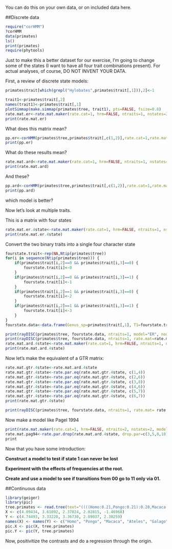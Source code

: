 
You can do this on your own data, or on included data here.

##Discrete data

```r
require("corHMM")
?corHMM
data(primates)
ls()
print(primates)
require(phytools)
```


Just to make this a better dataset for our exercise, I'm going to change some of the states (I want to have all four trait combinations present).
For actual analyses, of course, DO NOT INVENT YOUR DATA.

First, a review of discrete state models:

```r
primates$trait[which(grepl("Hylobates",primates$trait[,1])),2]<-1

trait1<-primates$trait[,2]
names(trait1)<-primates$trait[,1]
plotSimmap(make.simmap(primates$tree, trait1), pts=FALSE, fsize=0.8)
rate.mat.er<-rate.mat.maker(rate.cat=1, hrm=FALSE, ntraits=1, nstates=2, model="ER")
print(rate.mat.er)
```

What does this matrix mean?

```r
pp.er<-corHMM(primates$tree,primates$trait[,c(1,2)],rate.cat=1,rate.mat=rate.mat.er,node.states="marginal")
print(pp.er)
```

What do these results mean?

```r
rate.mat.ard<-rate.mat.maker(rate.cat=1, hrm=FALSE, ntraits=1, nstates=2, model="ARD")
print(rate.mat.ard)
```

And these?

```r
pp.ard<-corHMM(primates$tree,primates$trait[,c(1,2)],rate.cat=1,rate.mat=rate.mat.ard,node.states="marginal")
print(pp.ard)
```

which model is better?

Now let's look at multiple traits.

This is a matrix with four states

```r
rate.mat.er.4state<-rate.mat.maker(rate.cat=1, hrm=FALSE, ntraits=1, nstates=4, model="ER")
print(rate.mat.er.4state)
```

Convert the two binary traits into a single four character state

```r
fourstate.trait<-rep(NA,Ntip(primates$tree))
for(i in sequence(Ntip(primates$tree))) {
	if(primates$trait[i,2]==0 && primates$trait[i,3]==0) {
		fourstate.trait[i]<-0
	}	
	if(primates$trait[i,2]==0 && primates$trait[i,3]==1) {
		fourstate.trait[i]<-1
	}	
	if(primates$trait[i,2]==1 && primates$trait[i,3]==0) {
		fourstate.trait[i]<-2
	}	
	if(primates$trait[i,2]==1 && primates$trait[i,3]==1) {
		fourstate.trait[i]<-3
	}	
}
fourstate.data<-data.frame(Genus_sp=primates$trait[,1], T1=fourstate.trait)

print(rayDISC(primates$tree, fourstate.data, ntraits=1, model="ER", node.states="marginal"))
print(rayDISC(primates$tree, fourstate.data, ntraits=1, rate.mat=rate.mat.er.4state, node.states="marginal", model="ARD"))
rate.mat.ard.4state<-rate.mat.maker(rate.cat=1, hrm=FALSE, ntraits=1, nstates=4, model="ARD")
print(rate.mat.ard.4state)
```

Now let's make the equivalent of a GTR matrix:

```r
rate.mat.gtr.4state<-rate.mat.ard.4state
rate.mat.gtr.4state<-rate.par.eq(rate.mat.gtr.4state, c(1,4))
rate.mat.gtr.4state<-rate.par.eq(rate.mat.gtr.4state, c(2,6))
rate.mat.gtr.4state<-rate.par.eq(rate.mat.gtr.4state, c(3,8))
rate.mat.gtr.4state<-rate.par.eq(rate.mat.gtr.4state, c(4,6))
rate.mat.gtr.4state<-rate.par.eq(rate.mat.gtr.4state, c(5,7))
rate.mat.gtr.4state<-rate.par.eq(rate.mat.gtr.4state, c(6,7))
print(rate.mat.gtr.4state)

print(rayDISC(primates$tree, fourstate.data, ntraits=1, rate.mat= rate.mat.gtr.4state, node.states="marginal", model="ARD"))
```


Now make a model like Pagel 1994

```r
print(rate.mat.maker(rate.cat=1, hrm=FALSE, ntraits=2, nstates=2, model="ARD"))
rate.mat.pag94<-rate.par.drop(rate.mat.ard.4state, drop.par=c(3,5,8,10))
print
```

Now that you have some introduction:

**Construct a model to test if state 1 can never be lost**

**Experiment with the effects of frequencies at the root.**

**Create and use a model to see if transitions from 00 go to 11 only via 01.**

##Continuous data

```r
library(geiger)
library(pic)
tree.primates <- read.tree(text="((((Homo:0.21,Pongo:0.21):0.28,Macaca:0.49):0.13,Ateles:0.62):0.38,Galago:1.00);") #using examples from ape ?pic
X <- c(4.09434, 3.61092, 2.37024, 2.02815, -1.46968)
Y <- c(4.74493, 3.33220, 3.36730, 2.89037, 2.30259)
names(X) <- names(Y) <- c("Homo", "Pongo", "Macaca", "Ateles", "Galago")
pic.X <- pic(X, tree.primates)
pic.Y <- pic(Y, tree.primates)
```

Now, positivitize the contrasts and do a regression through the origin.